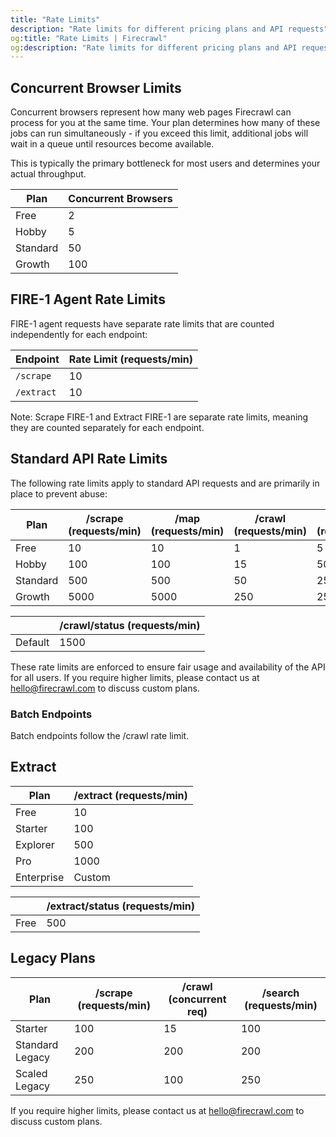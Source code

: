 ```yaml
---
title: "Rate Limits"
description: "Rate limits for different pricing plans and API requests"
og:title: "Rate Limits | Firecrawl"
og:description: "Rate limits for different pricing plans and API requests"
---
```


## Concurrent Browser Limits

Concurrent browsers represent how many web pages Firecrawl can process for you at the same time.
Your plan determines how many of these jobs can run simultaneously - if you exceed this limit,
additional jobs will wait in a queue until resources become available.

This is typically the primary bottleneck for most users and determines your actual throughput.

| Plan       | Concurrent Browsers |
|------------|-----------------------------|
| Free       | 2                           |
| Hobby      | 5                           |
| Standard   | 50                          |
| Growth     | 100                         |

## FIRE-1 Agent Rate Limits

FIRE-1 agent requests have separate rate limits that are counted independently for each endpoint:

| Endpoint   | Rate Limit (requests/min) |
|------------|---------------------------|
| `/scrape`  | 10                        |
| `/extract` | 10                        |

Note: Scrape FIRE-1 and Extract FIRE-1 are separate rate limits, meaning they are counted separately for each endpoint.

## Standard API Rate Limits

The following rate limits apply to standard API requests and are primarily in place to prevent abuse:

| Plan       | /scrape (requests/min) | /map (requests/min) | /crawl (requests/min) | /search (requests/min) |
|------------|------------------------|--------------------|-----------------------|------------------------|
| Free       | 10                     | 10                 | 1                     | 5                      |
| Hobby      | 100                    | 100                | 15                    | 50                     |
| Standard        | 500                    | 500                | 50                    | 250                    |
| Growth | 5000                   | 5000               | 250                   | 2500                   |



|        | /crawl/status (requests/min) |
|------------|-----------------------------|
| Default    | 1500                         |

These rate limits are enforced to ensure fair usage and availability of the API for all users. If you require higher limits, please contact us at [hello@firecrawl.com](mailto:hello@firecrawl.com) to discuss custom plans.

### Batch Endpoints

Batch endpoints follow the /crawl rate limit.

## Extract

| Plan      | /extract (requests/min) |
|-----------|------------------------|
| Free      | 10                     |
| Starter     | 100                    |
| Explorer  | 500                    |
| Pro    | 1000                   |
| Enterprise | Custom                  |

|        | /extract/status (requests/min) |
|--------|--------------------------------|
| Free | 500                       |

## Legacy Plans

| Plan             | /scrape (requests/min) | /crawl (concurrent req) | /search (requests/min) |
|------------------|------------------------|-------------------------|------------------------|
| Starter          | 100                    | 15                      | 100                    |
| Standard Legacy  | 200                    | 200                     | 200                    |
| Scaled Legacy    | 250                    | 100                    | 250                    |

If you require higher limits, please contact us at [hello@firecrawl.com](mailto:hello@firecrawl.com) to discuss custom plans.
